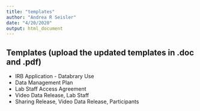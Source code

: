 ```yaml
---
title: "templates"
author: "Andrea R Seisler"
date: "4/20/2020"
output: html_document
---
```

## Templates (upload the updated templates in .doc and .pdf)
  - IRB Application - Databrary Use
  - Data Management Plan
  - Lab Staff Access Agreement
  - Video Data Release, Lab Staff
  - Sharing Release, Video Data Release, Participants